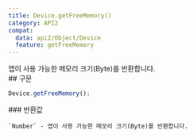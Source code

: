 ```yaml
---
title: Device.getFreeMemory()
category: API2
compat:
  data: api2/Object/Device
  feature: getFreeMemory
---
```


<Section>
  앱이 사용 가능한 메모리 크기(Byte)를 반환합니다.
</Section>
<Section>
  ## 구문

  ~~~js
  Device.getFreeMemory();
  ~~~

  <Section>
    ### 반환값

    `Number` - 앱이 사용 가능한 메모리 크기(Byte)를 반환합니다.
  </Section>
</Section>